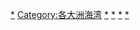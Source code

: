 [[Category:亞洲海域|*]]
[[Category:各大洲海湾|Category:各大洲海湾]]
[[Category:太平洋海灣|*]]
[[Category:印度洋海灣|*]]
[[Category:北冰洋海灣|*]]
[[Category:地中海海灣|*]]